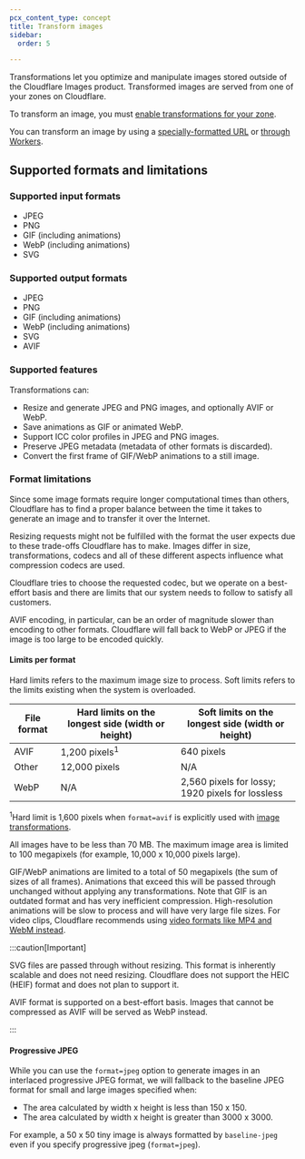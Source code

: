 ```yaml
---
pcx_content_type: concept
title: Transform images
sidebar:
  order: 5

---
```



Transformations let you optimize and manipulate images stored outside of the Cloudflare Images product. Transformed images are served from one of your zones on Cloudflare.

To transform an image, you must [enable transformations for your zone](/images/get-started/#enable-transformations-on-your-zone).

You can transform an image by using a [specially-formatted URL](/images/transform-images/transform-via-url/) or [through Workers](/images/transform-images/transform-via-workers/).

## Supported formats and limitations

### Supported input formats

* JPEG
* PNG
* GIF (including animations)
* WebP (including animations)
* SVG

### Supported output formats

* JPEG
* PNG
* GIF (including animations)
* WebP (including animations)
* SVG
* AVIF

### Supported features

Transformations can:

* Resize and generate JPEG and PNG images, and optionally AVIF or WebP.
* Save animations as GIF or animated WebP.
* Support ICC color profiles in JPEG and PNG images.
* Preserve JPEG metadata (metadata of other formats is discarded).
* Convert the first frame of GIF/WebP animations to a still image.

<Render file="svg" />

### Format limitations

Since some image formats require longer computational times than others, Cloudflare has to find a proper balance between the time it takes to generate an image and to transfer it over the Internet.

Resizing requests might not be fulfilled with the format the user expects due to these trade-offs Cloudflare has to make. Images differ in size, transformations, codecs and all of these different aspects influence what compression codecs are used.

Cloudflare tries to choose the requested codec, but we operate on a best-effort basis and there are limits that our system needs to follow to satisfy all customers.

AVIF encoding, in particular, can be an order of magnitude slower than encoding to other formats. Cloudflare will fall back to WebP or JPEG if the image is too large to be encoded quickly.

#### Limits per format

Hard limits refers to the maximum image size to process. Soft limits refers to the limits existing when the system is overloaded.

| File format | Hard limits on the longest side (width or height) | Soft limits on the longest side (width or height) |
| ----------- | ------------------------------------------------- | ------------------------------------------------- |
| AVIF        | 1,200 pixels<sup>1</sup>                          | 640 pixels                                        |
| Other       | 12,000 pixels                                     | N/A                                               |
| WebP        | N/A                                               | 2,560 pixels for lossy; 1920 pixels for lossless  |

<sup>1</sup>Hard limit is 1,600 pixels when `format=avif` is explicitly used with [image transformations](/images/transform-images/).

All images have to be less than 70 MB. The maximum image area is limited to 100 megapixels (for example, 10,000 x 10,000 pixels large).

GIF/WebP animations are limited to a total of 50 megapixels (the sum of sizes of all frames). Animations that exceed this will be passed through unchanged without applying any transformations. Note that GIF is an outdated format and has very inefficient compression. High-resolution animations will be slow to process and will have very large file sizes. For video clips, Cloudflare recommends using [video formats like MP4 and WebM instead](/stream/).

:::caution[Important]

SVG files are passed through without resizing. This format is inherently scalable and does not need resizing. Cloudflare does not support the HEIC (HEIF) format and does not plan to support it.

AVIF format is supported on a best-effort basis. Images that cannot be compressed as AVIF will be served as WebP instead.


:::

#### Progressive JPEG

While you can use the `format=jpeg` option to generate images in an interlaced progressive JPEG format, we will fallback to the baseline JPEG format for small and large images specified when:

* The area calculated by width x height is less than 150 x 150.
* The area calculated by width x height is greater than 3000 x 3000.

For example, a 50 x 50 tiny image is always formatted by `baseline-jpeg` even if you specify progressive jpeg (`format=jpeg`).
